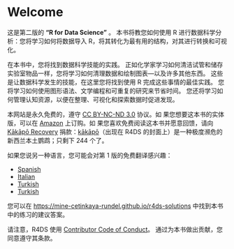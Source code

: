 # Welcome {.unnumbered}

这是第二版的 **"R for Data Science"** 。
本书将教您如何使用 R 进行数据科学分析：您将学习如何将数据导入 R，将其转化为最有用的结构，对其进行转换和可视化。

在本书中，您将找到数据科学技能的实践。
正如化学家学习如何清洁试管和储存实验室物品一样，您将学习如何清理数据和绘制图表---以及许多其他东西。
这些是让数据科学发生的技能，在这里您将找到使用 R 完成这些事情的最佳实践。
您将学习如何使用图形语法、文学编程和可重复的研究来节省时间。
您还将学习如何管理认知资源，以便在整理、可视化和探索数据时促进发现。

本网站是永久免费的，遵守 [CC BY-NC-ND 3.0](https://creativecommons.org/licenses/by-nc-nd/3.0/us/) 协议。如
果您想要这本书的实体版，可以在 [Amazon](https://www.amazon.com/dp/1492097403?&tag=hadlwick-20) 上订购。如
果您喜欢免费阅读这本书并愿意回馈，请向 [Kākāpō Recovery](https://www.doc.govt.nz/kakapo-donate) 捐款：[kākāpō](https://www.youtube.com/watch?v=9T1vfsHYiKY)（出现在 R4DS 的封面上）是一种极度濒危的新西兰本土鹦鹉；只剩下 244 个了。

如果您说另一种语言，您可能会对第 1 版的免费翻译感兴趣：

-   [Spanish](https://es.r4ds.hadley.nz)
-   [Italian](https://it.r4ds.hadley.nz)
-   [Turkish](https://tr.r4ds.hadley.nz)
-   [Turkish](https://pt.r4ds.hadley.nz/)

您可以在 <https://mine-cetinkaya-rundel.github.io/r4ds-solutions> 中找到本书中的练习的建议答案。

请注意，R4DS 使用 [Contributor Code of Conduct](https://contributor-covenant.org/version/2/0/CODE_OF_CONDUCT.html)。
通过为本书做出贡献，您同意遵守其条款。
